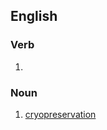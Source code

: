 ==English==

===Verb===
{{head|en|verb form}}

# {{present participle of|en|cryopreserve|nocat=1}}

===Noun===
{{en-noun|-}}

# [[cryopreservation]]